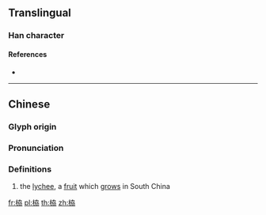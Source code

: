 {{character info/new}}
==Translingual==

===Han character===
{{Han char|rn=75|rad=木|as=06|sn=10|four=|canj=DKSS|ids=⿰[[木]][[劦]]}}

====References====
* {{Han ref|kx=0522.150|dkj=14702|hdz=21208.070|uh=681B|ud=26651}}

----

==Chinese==
{{zh-forms}}

===Glyph origin===
{{Han etym}}

===Pronunciation===
{{zh-pron
|m=lì
|c=lai6
|mc=y
|oc=y
|ma=
|cat=n
}}

===Definitions===
{{zh-hanzi}}

# the [[lychee]], a [[fruit]] which [[grow]]s in South China

[[fr:栛]]
[[pl:栛]]
[[th:栛]]
[[zh:栛]]
